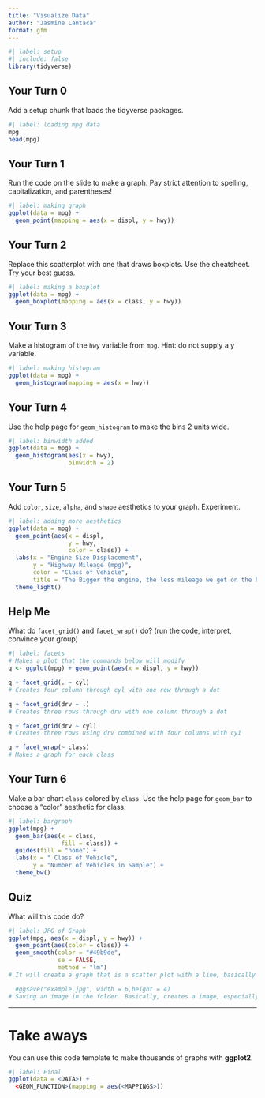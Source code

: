 ```yaml
---
title: "Visualize Data"
author: "Jasmine Lantaca"
format: gfm
---
```



```r
#| label: setup
#| include: false
library(tidyverse)
```



## Your Turn 0

Add a setup chunk that loads the tidyverse packages.


```r
#| label: loading mpg data
mpg
head(mpg)
```


## Your Turn 1

Run the code on the slide to make a graph. Pay strict attention to spelling, capitalization, and parentheses!

```r
#| label: making graph
ggplot(data = mpg) +
  geom_point(mapping = aes(x = displ, y = hwy))
```


## Your Turn 2

Replace this scatterplot with one that draws boxplots. Use the cheatsheet. Try your best guess.

```r
#| label: making a boxplot
ggplot(data = mpg) +
  geom_boxplot(mapping = aes(x = class, y = hwy))
```


## Your Turn 3

Make a histogram of the `hwy` variable from `mpg`. Hint: do not supply a y variable.

```r
#| label: making histogram
ggplot(data = mpg) +
  geom_histogram(mapping = aes(x = hwy))
```

## Your Turn 4

Use the help page for `geom_histogram` to make the bins 2 units wide.

```r
#| label: binwidth added
ggplot(data = mpg) +
  geom_histogram(aes(x = hwy), 
                 binwidth = 2)
```


## Your Turn 5

Add `color`, `size`, `alpha`, and `shape` aesthetics to your graph. Experiment.  

```r
#| label: adding more aesthetics
ggplot(data = mpg) +
  geom_point(aes(x = displ, 
                 y = hwy,
                 color = class)) +
  labs(x = "Engine Size Displacement",
       y = "Highway Mileage (mpg)",
       color = "Class of Vehicle",
       title = "The Bigger the engine, the less mileage we get on the highway") +
  theme_light()
```

## Help Me

What do `facet_grid()` and `facet_wrap()` do? 
(run the code, interpret, convince your group)

```r
#| label: facets
# Makes a plot that the commands below will modify
q <- ggplot(mpg) + geom_point(aes(x = displ, y = hwy))

q + facet_grid(. ~ cyl)
# Creates four column through cyl with one row through a dot

q + facet_grid(drv ~ .)
# Creates three rows through drv with one column through a dot

q + facet_grid(drv ~ cyl)
# Creates three rows using drv combined with four columns with cy1

q + facet_wrap(~ class)
# Makes a graph for each class
```


## Your Turn 6

Make a bar chart `class` colored by `class`. Use the help page for `geom_bar` to choose a "color" aesthetic for class.

```r
#| label: bargraph
ggplot(mpg) + 
  geom_bar(aes(x = class,
               fill = class)) +
  guides(fill = "none") +
  labs(x = " Class of Vehicle",
       y = "Number of Vehicles in Sample") +
  theme_bw()
```

## Quiz

What will this code do?

```r
#| label: JPG of Graph
ggplot(mpg, aes(x = displ, y = hwy)) + 
  geom_point(aes(color = class)) +
  geom_smooth(color = "#49b9de",
              se = FALSE,
              method = "lm") 
# It will create a graph that is a scatter plot with a line, basically adding two geometries. 

  #ggsave("example.jpg", width = 6,height = 4)
# Saving an image in the folder. Basically, creates a image, especially a jpg image, of the given graph.
```


***

# Take aways

You can use this code template to make thousands of graphs with **ggplot2**.

```r
#| label: Final
ggplot(data = <DATA>) +
  <GEOM_FUNCTION>(mapping = aes(<MAPPINGS>))
```